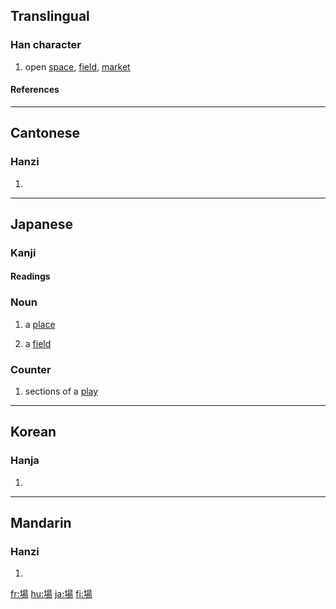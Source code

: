 {{see|场|塲}}

==Translingual==
===Han character===
{{Han char|rn=32|rad=土|as=09|sn=12|four=4612<sub>7</sub>|canj=土日一竹 (GAMH)}}
# open [[space]], [[field]], [[market]]
====References====
{{Han ref|kx=0234.080|dkj=05278|dj=0472.020|hdz=10462.090|uh=5834|ud=22580|bh=B3F5|bd=46069}}
----
==Cantonese==
===Hanzi===
{{yue-hanzi|jyut=[[coeng4]]|y=[[cheung4]]}}
# {{defn|Cantonese}}
----
==Japanese==

===Kanji===
{{ja-kanji|grade=2|rs=土09}}

====Readings====
{{ja-readings|on=[[じょう]] (jō)|kun=[[ば]] (ba)}}

===Noun===
{{ja-noun|k|hira=ば|rom=ba}} 

# a [[place]]
# {{cattag|physics}} a [[field]]

===Counter===
{{ja-pos|k|counter|hira=ば|rom=ba|hidx=は'}}

# sections of a [[play]]

----

==Korean==
===Hanja===
{{ko-hanja|hangeul=[[장]]|rv=jang|mr=chang}}
# {{defn|Korean}}
----
==Mandarin==
===Hanzi===
{{cmn-hanzi|sim=场|pin=[[cháng]] ([[chang2]])|wg=[[ch'ang2|ch'ang<sup>2</sup>]]}}
# {{defn|Mandarin}}

[[fr:場]]
[[hu:場]]
[[ja:場]]
[[fi:場]]